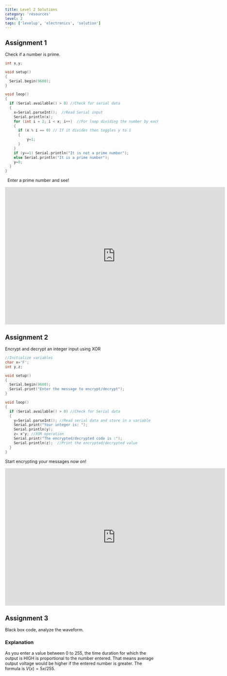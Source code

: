 ```yaml
---
title: Level 2 Solutions
category: 'resources'
level: 2
tags: ['levelup', 'electronics', 'solution']
---
```



## Assignment 1
Check if a number is prime.

```c++
int x,y;

void setup()
{
  Serial.begin(9600);
}

void loop()
{
  if (Serial.available() > 0) //Check for serial data
  {
    x=Serial.parseInt();  //Read Serial input
    Serial.println(x);
	for (int i = 2; i < x; i++)  //For loop dividing the number by each number between 0 and itself
    {
      if (x % i == 0) // If it divides then toggles y to 1
      {
		  y=1;
	  }
    }
    if (y==1) Serial.println("It is not a prime number");
    else Serial.println("It is a prime number");
    y=0;
  }
}
```
&nbsp;
Enter a prime number and see!
<iframe width="725" height="453" src="https://www.tinkercad.com/embed/0BT5juFv1NO?editbtn=1" frameborder="0" marginwidth="0" marginheight="0" scrolling="no"></iframe>

## Assignment 2
Encrypt and decrypt an integer input using XOR

```c++
//Initialize variables
char x='F';
int y,z;

void setup()
{
  Serial.begin(9600);
  Serial.print("Enter the message to encrypt/decrypt");
}

void loop()
{
  if (Serial.available() > 0) //Check for Serial data
  {
    y=Serial.parseInt(); //Read serial data and store in a variable
    Serial.print("Your integer is: ");
    Serial.println(y);
    z= x^y; //XOR operation
    Serial.print("The encrypted/decrypted code is :");
    Serial.println(z);  //Print the encrypted/decrypted value
  }
}
```
Start encrypting your messages now on!
<iframe width="725" height="453" src="https://www.tinkercad.com/embed/fVCIdFr3sp6?editbtn=1" frameborder="0" marginwidth="0" marginheight="0" scrolling="no"></iframe>

## Assignment 3
Black box code, analyze the waveform.
&nbsp;

### Explanation
As you enter a value between 0 to 255, the time duration for which the output is HIGH is proportional to the number entered. That means average output voltage would be higher if the entered number is greater. The formula is $V(x)=5x/255$.

